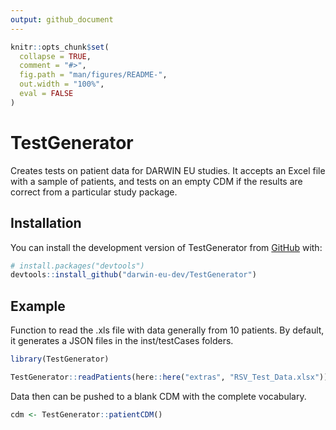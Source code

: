 ```yaml
---
output: github_document
---
```


<!-- README.md is generated from README.Rmd. Please edit that file -->

```r
knitr::opts_chunk$set(
  collapse = TRUE,
  comment = "#>",
  fig.path = "man/figures/README-",
  out.width = "100%",
  eval = FALSE
)
```

# TestGenerator

<!-- badges: start -->
<!-- badges: end -->

Creates tests on patient data for DARWIN EU studies. It accepts an Excel file with a sample of patients, and tests on an empty CDM if the results are correct from a particular study package.

## Installation

You can install the development version of TestGenerator from [GitHub](https://github.com/) with:

``` r
# install.packages("devtools")
devtools::install_github("darwin-eu-dev/TestGenerator")
```

## Example

Function to read the .xls file with data generally from 10 patients. By default, it generates a JSON files in the inst/testCases folders. 

```r
library(TestGenerator)

TestGenerator::readPatients(here::here("extras", "RSV_Test_Data.xlsx"))

```

Data then can be pushed to a blank CDM with the complete vocabulary.

```r

cdm <- TestGenerator::patientCDM()

```
